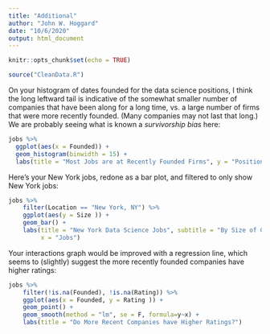 ```yaml
---
title: "Additional"
author: "John W. Hoggard"
date: "10/6/2020"
output: html_document
---
```


```r
knitr::opts_chunk$set(echo = TRUE)
```

```r
source("CleanData.R")
```

On your histogram of dates founded for the data science positions, I think the long leftward tail is indicative of the somewhat smaller number of companies that have been along for a long time, vs. a large number of firms that were more recently founded.  (Many companies may not last that long.) We are probably seeing what is known a *survivorship bias* here:

```r
jobs %>%
  ggplot(aes(x = Founded)) +
  geom_histogram(binwidth = 15) + 
  labs(title = "Most Jobs are at Recently Founded Firms", y = "Positions")
```

Here's your New York jobs, redone as a bar plot, and filtered to only show New York jobs:

```r
jobs %>%
    filter(Location == "New York, NY") %>%
    ggplot(aes(y = Size )) +
    geom_bar() +
    labs(title = "New York Data Science Jobs", subtitle = "By Size of Company", 
         x = "Jobs")
```

Your interactions graph would be improved with a regression line, which seems to (slightly) suggest the more recently founded companies have higher ratings:

```r
jobs %>%
    filter(!is.na(Founded), !is.na(Rating)) %>%
    ggplot(aes(x = Founded, y = Rating )) +
    geom_point() + 
    geom_smooth(method = "lm", se = F, formula=y~x) +
    labs(title = "Do More Recent Companies have Higher Ratings?")
```

